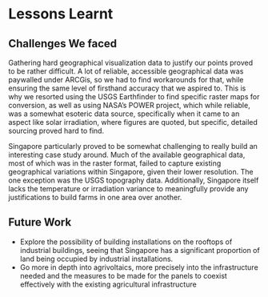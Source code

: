 # Lessons Learnt

##  Challenges We faced
Gathering hard geographical visualization data to justify our points proved to be rather difficult. A lot of reliable, accessible geographical data was paywalled under ARCGis, so we had to find workarounds for that, while ensuring the same level of firsthand accuracy that we aspired to. This is why we resorted using the USGS Earthfinder to find specific raster maps for conversion, as well as using NASA's POWER project, which while reliable, was a somewhat esoteric data source, specifically when it came to an aspect like solar irradiation, where figures are quoted, but specific, detailed sourcing proved hard to find. 

Singapore particularly proved to be somewhat challenging to really build an interesting case study around. Much of the available geographical data, most of which was in the raster format, failed to capture existing geographical variations within Singapore, given their lower resolution. The one exception was the USGS topography data. Additionally, Singapore itself lacks the temperature or irradiation variance to meaningfully provide any justifications to build farms in one area over another.

## Future Work
* Explore the possibility of building installations on the rooftops of industrial buildings, seeing that Singapore has a significant proportion of land being occupied by industrial installations.
* Go more in depth into agrivoltaics, more precisely into the infrastructure needed and the measures to be made for the panels to coexist effectively with the existing agricultural infrastructure